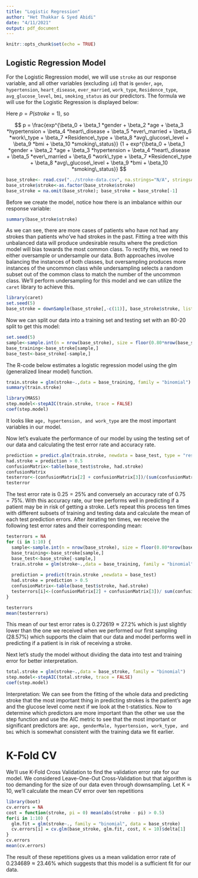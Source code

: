```yaml
---
title: "Logistic Regression"
author: "Het Thakkar & Syed Abidi"
date: "4/11/2021"
output: pdf_document
---
```



```r
knitr::opts_chunk$set(echo = TRUE)
```
## Logistic Regression Model

For the Logistic Regression model, we will use `stroke` as our response variable, and all other variables (excluding `id`) that is `gender`, `age`, `hypertension`, `heart_disease`, `ever_married`, `work_type`, `Residence_type`, `avg_glucose_level`, `bmi`, `smoking_status` as our predictors. The formula we will use for the Logistic Regression is displayed below:


Here $p = P(stroke = 1)$, so

$$
p = \frac{exp^{\beta_0 + \beta_1 *gender + \beta_2 *age + \beta_3 *hypertension + \beta_4 *heart\_disease + \beta_5 *ever\_married + \beta_6 *work\_type + \beta_7 *Residence\_type + \beta_8 *avg\_glucose\_level + \beta_9 *bmi + \beta_10 *smoking\_status}} {1 + exp^{\beta_0 + \beta_1 *gender + \beta_2 *age + \beta_3 *hypertension + \beta_4 *heart\_disease + \beta_5 *ever\_married + \beta_6 *work\_type + \beta_7 *Residence\_type + \beta_8 *avg\_glucose\_level + \beta_9 *bmi + \beta_10 *smoking\_status}}
$$




```r
base_stroke<- read.csv("../stroke-data.csv", na.strings="N/A", stringsAsFactors = TRUE)
base_stroke$stroke<-as.factor(base_stroke$stroke)
base_stroke = na.omit(base_stroke); base_stroke = base_stroke[-1]
```

Before we create the model, notice how there is an imbalance within our response variable:
```r
summary(base_stroke$stroke)
```

As we can see, there are more cases of patients who have not had any strokes than patients who've had strokes in the past. Fitting a tree with this unbalanced data will produce undesirable results where the prediction model will bias towards the most common class. To rectify this, we need to either oversample or undersample our data. Both approaches involve balancing the instances of both classes, but oversampling produces more instances of the uncommon class while undersampling selects a random subset out of the common class to match the number of the uncommon class. We'll perform undersampling for this model and we can utilize the `caret` library to achieve this.

```r
library(caret)
set.seed(5)
base_stroke = downSample(base_stroke[,-c(11)], base_stroke$stroke, list = FALSE, yname = "stroke")
```

Now we can split our data into a training set and testing set with an 80-20 split to get this model:

```r
set.seed(5)
sample<-sample.int(n = nrow(base_stroke), size = floor(0.80*nrow(base_stroke)))
base_training<-base_stroke[sample,]
base_test<-base_stroke[-sample,]
```


The R-code below estimates a logistic regression model using the glm (generalized linear model) function.
```r
train.stroke = glm(stroke~.,data = base_training, family = "binomial")
summary(train.stroke)
```


```r
library(MASS)
step.model<-stepAIC(train.stroke, trace = FALSE)
coef(step.model)
```

It looks like `age, hypertension, and work_type` are the most important variables in our model.

Now let’s evaluate the performance of our model by using the testing
set of our data and calculating the test error rate and accuracy rate.
```r
prediction = predict.glm(train.stroke, newdata = base_test, type = "response")
had.stroke = prediction > 0.5
confusionMatrix<-table(base_test$stroke, had.stroke)
confusionMatrix
testerror<-(confusionMatrix[2] + confusionMatrix[3])/(sum(confusionMatrix))
testerror
```

The test error rate is $0.25 = 25\%$ and conversely an accuracy rate of $0.75 = 75\%$. With this accuracy rate, our tree performs well in predicting if a patient may be in risk of getting a stroke. Let’s repeat this process ten times with different subsets of training and testing data and calculate the mean of each test prediction errors. After iterating ten times, we receive the following test error rates and their corresponding mean:

```r
testerrors = NA
for (i in 1:10) {
  sample<-sample.int(n = nrow(base_stroke), size = floor(0.80*nrow(base_stroke)))
  base_training<-base_stroke[sample,]
  base_test<-base_stroke[-sample,]
  train.stroke = glm(stroke~.,data = base_training, family = "binomial")
  
  prediction = predict(train.stroke ,newdata = base_test)
  had.stroke = prediction > 0.5
  confusionMatrix<-table(base_test$stroke, had.stroke)
  testerrors[i]<-(confusionMatrix[2] + confusionMatrix[3])/ sum(confusionMatrix)
}
```

```r
testerrors
mean(testerrors)
```

This mean of our test error rates is $0.272619 \approx 27.2\%$ which is just slightly lower than the one we received when we performed our first sampling $(28.57\%)$ which supports the claim that our data and model performs well in predicting if a patient is in risk of receiving a stroke.

Next let's study the model without dividing the data into test and training error for better interpretation.
```r
total.stroke = glm(stroke~.,data = base_stroke, family = "binomial")
step.model<-stepAIC(total.stroke, trace = FALSE)
coef(step.model)
```

Interpretation: We can see from the  fitting of the whole data and predicting stroke that the most important thing in predicting strokes is the  patient's age and the glucose level come next if we look at the t-statistics. Now to determine which predictors are more important than the other we  use the step function and use the AIC metric to see that the most important or significant predictors are: `age, genderMale, hypertension, work_type, and bmi` which is somewhat consistent with the training data we fit earlier.

# K-Fold CV

We'll use K-Fold Cross Validation to find the validation error rate for our model. We considered Leave-One-Out Cross-Validation but that algorithm is too demanding for the size of our data even through downsampling. Let K = 10, we'll calculate the mean CV error over ten repetitions

```r
library(boot)
cv.errors = NA
cost = function(stroke, pi = 0) mean(abs(stroke - pi) > 0.5)
for(i in 1:10) {
  glm.fit = glm(stroke~., family = "binomial", data = base_stroke)
  cv.errors[i] = cv.glm(base_stroke, glm.fit, cost, K = 10)$delta[1]
}
cv.errors
mean(cv.errors)
```

The result of these repetitions gives us a mean validation error rate of $0.234689 \approx 23.46\%$ which suggests that this model is a sufficient fit for our data.